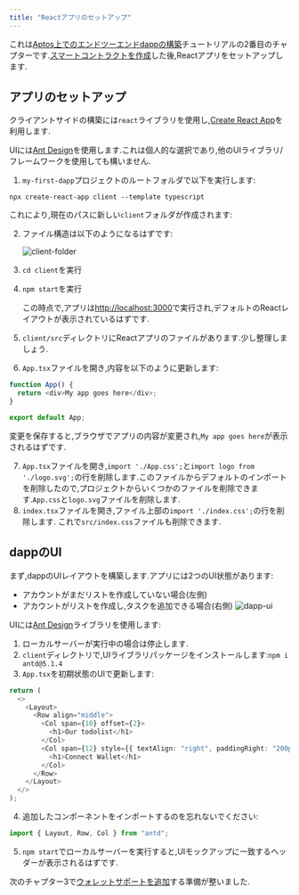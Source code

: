 ```yaml
---
title: "Reactアプリのセットアップ"
---
```


これは[Aptos上でのエンドツーエンドdappの構築](/ja/build/guides/build-e2e-dapp)チュートリアルの2番目のチャプターです.[スマートコントラクトを作成](/ja/build/guides/build-e2e-dapp/1-create-smart-contract)した後,Reactアプリをセットアップします.

## アプリのセットアップ

クライアントサイドの構築には`react`ライブラリを使用し,[Create React App](https://create-react-app.dev/docs/getting-started#creating-an-app)を利用します.

UIには[Ant Design](https://ant.design/)を使用します.これは個人的な選択であり,他のUIライブラリ/フレームワークを使用しても構いません.

1. `my-first-dapp`プロジェクトのルートフォルダで以下を実行します:

```shellscript filename="Terminal"
npx create-react-app client --template typescript
```

これにより,現在のパスに新しい`client`フォルダが作成されます:

2. ファイル構造は以下のようになるはずです:

   ![client-folder](~/images/build-e2e-dapp-img-2.png)

3. `cd client`を実行

4. `npm start`を実行

   この時点で,アプリは[http://localhost:3000](http://localhost:3000)で実行され,デフォルトのReactレイアウトが表示されているはずです.

5. `client/src`ディレクトリにReactアプリのファイルがあります.少し整理しましょう.

6. `App.tsx`ファイルを開き,内容を以下のように更新します:

```typescript filename="App.tsx"
function App() {
  return <div>My app goes here</div>;
}

export default App;
```

変更を保存すると,ブラウザでアプリの内容が変更され,`My app goes here`が表示されるはずです.

7. `App.tsx`ファイルを開き,`import './App.css';`と`import logo from './logo.svg';`の行を削除します.このファイルからデフォルトのインポートを削除したので,プロジェクトからいくつかのファイルを削除できます.`App.css`と`logo.svg`ファイルを削除します.
8. `index.tsx`ファイルを開き,ファイル上部の`import './index.css';`の行を削除します.
   これで`src/index.css`ファイルも削除できます.

## dappのUI

まず,dappのUIレイアウトを構築します.アプリには2つのUI状態があります:

- アカウントがまだリストを作成していない場合(左側)
- アカウントがリストを作成し,タスクを追加できる場合(右側)
  ![dapp-ui](~/images/build-e2e-dapp-img-3.png)

UIには[Ant Design](https://ant.design/)ライブラリを使用します:

1. ローカルサーバーが実行中の場合は停止します.
2. `client`ディレクトリで,UIライブラリパッケージをインストールします:`npm i antd@5.1.4`
3. `App.tsx`を初期状態のUIで更新します:

```typescript filename="App.tsx"
return (
  <>
    <Layout>
      <Row align="middle">
        <Col span={10} offset={2}>
          <h1>Our todolist</h1>
        </Col>
        <Col span={12} style={{ textAlign: "right", paddingRight: "200px" }}>
          <h1>Connect Wallet</h1>
        </Col>
      </Row>
    </Layout>
  </>
);
```

4. 追加したコンポーネントをインポートするのを忘れないでください:

```typescript filename="App.tsx"
import { Layout, Row, Col } from "antd";
```

5. `npm start`でローカルサーバーを実行すると,UIモックアップに一致するヘッダーが表示されるはずです.

次のチャプター3で[ウォレットサポートを追加](/ja/build/guides/build-e2e-dapp/3-add-wallet-support)する準備が整いました.
